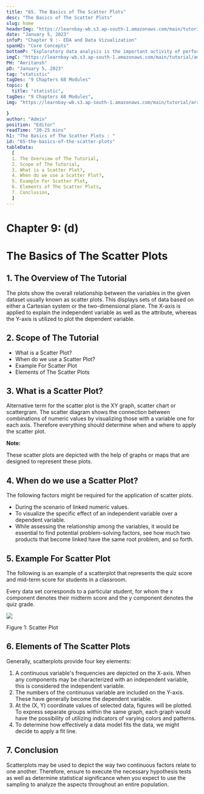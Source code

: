 ```yaml
---
title: "65. The Basics of The Scatter Plots"
desc: "The Basics of The Scatter Plots"
slug: home
headerImg: "https://learnbay-wb.s3.ap-south-1.amazonaws.com/main/tutorial/Statistics+Header.png"
date: "January 5, 2023"
infoP: "Chapter 9 :- EDA and Data Vizualization"
spanH2: "Core Concepts"
bottomP: "Exploratory data analysis is the important activity of performing preliminary analyses of data in order to find patterns, identify anomalies, test a hypothesis, and double-check assumptions with the use of descriptive statistics and graphical presentations."
imgC: "https://learnbay-wb.s3.ap-south-1.amazonaws.com/main/tutorial/amritansh.png"
PH: "Amritansh"
pD: "January 5, 2023"
tag: "statistic"
tagDes: "9 Chapters 68 Modules"
topic: {
  title: "statistic",
tagDes: "9 Chapters 68 Modules",
img: "https://learnbay-wb.s3.ap-south-1.amazonaws.com/main/tutorial/arrow.png"

}
author: "Admin"
position: "Editor"
readTime: "20-25 mins"
h1: "The Basics of The Scatter Plots : "
id: "65-the-basics-of-the-scatter-plots"
tableData:
  [
  1. The Overview of The Tutorial, 
  2. Scope of The Tutorial,  
  3. What is a Scatter Plot?,  
  4. When do we use a Scatter Plot?,
  5. Example For Scatter Plot,
  6. Elements of The Scatter Plots,
  7. Conclusion,
  ]
---
```


# **Chapter 9: (d)**


# The Basics of The Scatter Plots


## 1. The Overview of The Tutorial

The plots show the overall relationship between the variables in the given dataset usually known as scatter plots. This displays sets of data based on either a Cartesian system or the two-dimensional plane. The X-axis is applied to explain the independent variable as well as the attribute, whereas the Y-axis is utilized to plot the dependent variable. 


## 2. Scope of The Tutorial



* What is a Scatter Plot?
* When do we use a Scatter Plot?
* Example For Scatter Plot
* Elements of The Scatter Plots


## 3. What is a Scatter Plot?

Alternative term for the scatter plot is the XY graph, scatter chart or scattergram. The scatter diagram shows the connection between combinations of numeric values by visualizing those with a variable one for each axis. Therefore everything should determine when and where to apply the scatter plot.


**Note:**

These scatter plots are depicted with the help of graphs or maps that are designed to represent these plots.


## 4. When do we use a Scatter Plot?

The following factors might be required for the application of scatter plots.



* During the scenario of linked numeric values.
* To visualize the specific effect of an independent variable over a dependent variable.
* While assessing the relationship among the variables, it would be essential to find potential problem-solving factors, see how much two products that become linked have the same root problem, and so forth.


## 5. Example For Scatter Plot

The following is an example of a scatterplot that represents the quiz score and mid-term score for students in a classroom.

Every data set corresponds to a particular student, for whom the x component denotes their midterm score and the y component denotes the quiz grade.


<img src="https://learnbay-wb.s3.ap-south-1.amazonaws.com/main/tutorial/statistics/Scatter+plot.jpg"></img>



Figure 1: Scatter Plot


## 6. Elements of The Scatter Plots

Generally, scatterplots provide four key elements:



1. A continuous variable's frequencies are depicted on the X-axis. When any components may be characterized with an independent variable, this is considered the independent variable.
2. The numbers of the continuous variable are included on the Y-axis. These have generally become the dependent variable.
3. At the (X, Y) coordinate values of selected data, figures will be plotted. To express separate groups within the same graph, each graph would have the possibility of utilizing indicators of varying colors and patterns.
4. To determine how effectively a data model fits the data, we might decide to apply a fit line.


## 7. Conclusion

Scatterplots may be used to depict the way two continuous factors relate to one another. Therefore, ensure to execute the necessary hypothesis tests as well as determine statistical significance when you expect to use the sampling to analyze the aspects throughout an entire population.